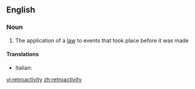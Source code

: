 ==English==

===Noun===
{{wikipedia}}
{{en-noun|-}}

# {{legal}} The application of a [[law]] to events that took place before it was made

====Translations====
{{trans-top|retroactivity}}
* Italian: {{t-|it|retroazione|f}}
{{trans-mid}}
{{trans-bottom}}

[[vi:retroactivity]]
[[zh:retroactivity]]